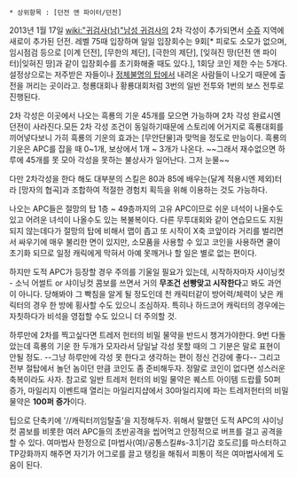 * 상위항목 : [던전 앤 파이터/던전]

2013년 1월 17일 [[wiki:"귀검사(남)"남성 귀검사]]의 2차 각성이 추가되면서 [[수쥬]] 지역에 새로이 추가된 던전. 레벨 75때 입장하며 일일 입장회수는 9회[* 피로도 소모가 없으며, 임시점검 등으로 [이계 던전], [무한의 제단], [극한의 제단], [잊혀진 땅(던전 앤 파이터)|잊혀진 땅]과 같이 입장회수를 초기화해줄 때도 있다.], 1회당 코인 제한 수는 5개다. 설정상으로는 저주받은 자들이나 [[절망의 탑|정체불명의 탑]]에서 내려온 사람들이 나오기 때문에 출전을 꺼리는 곳이라고. 청룡대회나 황룡대회처럼 3번의 일반 전투와 1번의 보스 전투로 진행된다.
 
2차 각성은 이곳에서 나오는 흑룡의 기운 45개를 모으면 가능하며 2차 각성 완료시엔 던전이 사라진다.모든 2차 각성 조건이 동일하기때문에 스토리에 어거지로 흑룡대회를 끼어넣다보니 가히 흑룡의 기운의 효과는 [무안단물]과 맞먹을 정도로 만능이다. 흑룡의 기운은 APC를 잡을 때 0~1개, 보상에서 1개 ~ 3개가 나온다. ~~그래서 재수없으면 하루에 45개를 못 모아 각성을 못하는 불상사가 일어난다. 그저 눈물~~

다만 2차각성을 한다 해도 대부분의 스킬은 80과 85에 배우는(달계 적용시엔 제외)터라 [망자의 협곡]과 조합하여 적절한 경험치 획득을 위해 이용하는 것도 가능하다.

나오는 APC들은 절망의 탑 1층 ~ 49층까지의 고유 APC이므로 쉬운 녀석이 나올수도 있고 어려운 녀석이 나올수도 있는 복불복이다. 다른 무투대회와 같이 연습모드도 지원되지 않는데다가 절망의 탑에 비해서 맵이 좁고 또 시작이 X축 코앞이라 거리를 벌리면서 싸우기에 매우 불리한 면이 있지만, 소모품을 사용할 수 있고 코인을 사용하면 쿨이 초기화 되므로 일정 캐릭에게 막혀서 아예 못깨거나 할 일은 별로 없는 편이다.

하지만 도적 APC가 등장할 경우 주의를 기울일 필요가 있는데, 시작하자마자 샤이닝컷 - 소닉 어썰트 or 샤이닝컷 콤보를 쓰면서 거의 '''무조건 선빵맞고 시작한다'''고 봐도 과언이 아니다. 당해봐야 그 빡침을 알게 될 정도인데 천 캐릭터같이 방어력/체력이 낮은 캐릭터의 경우 한 방에 횡사할 수도 있으니 조심하자. 특히나 하드코어 캐릭터의 경우에는 자칫하다가 비석을 영접할 수도 있으니 더 주의할 것.

하루만에 2차를 찍고싶다면 트레저 헌터의 비밀 물약을 반드시 챙겨가야한다. 9번 다돌았는데 흑룡의 기운 한 두개가 모자라서 당일날 각성 못할 때의 그 기분은 말로 표현이 안될 정도. --그냥 하루만에 각성 못 한다고 생각하는 편이 정신 건강에 좋다-- 그리고 전부 절탑에서 놀던 놈이던 만큼 코인도 좀 준비해두자. 정말로 코인이 없다면 성스러운 축복이라도 사자. 참고로 일반 트레저 헌터의 비밀 물약은 퀘스트 아이템 드랍률 50퍼 증가, 마일리지 이벤트때 열리는 마일리지샵에서 30마일리지에 파는 트레저헌터의 비밀 물약은 '''100퍼 증가'''이다.

팁으로 단축키에 '//캐릭터끼임탈출'을 지정해두자. 위해서 말했던 도적 APC의 샤이닝컷 콤보를 비롯한 여러 APC들의 초반공격을 씹어먹고 안정적으로 버프를 걸고 공격을 할 수 있다. 여마법사 한정으로 [마법사(여)/공통스킬#s-3.1|기갑 호도르]를 마스터하고 TP강화까지 해주면 자기가 어그로를 끌고 탱킹을 해줘서 피통이 적은 여마법사에게 도움이 된다.
